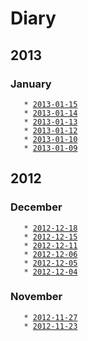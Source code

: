 = Diary =

== 2013 ==

=== January ===
    * [[2013-01-15]]
    * [[2013-01-14]]
    * [[2013-01-13]]
    * [[2013-01-12]]
    * [[2013-01-10]]
    * [[2013-01-09]]

== 2012 ==

=== December ===
    * [[2012-12-18]]
    * [[2012-12-15]]
    * [[2012-12-11]]
    * [[2012-12-06]]
    * [[2012-12-05]]
    * [[2012-12-04]]

=== November ===
    * [[2012-11-27]]
    * [[2012-11-23]]

